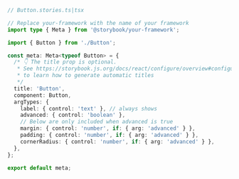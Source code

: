 ```ts
// Button.stories.ts|tsx

// Replace your-framework with the name of your framework
import type { Meta } from '@storybook/your-framework';

import { Button } from './Button';

const meta: Meta<typeof Button> = {
  /* 👇 The title prop is optional.
   * See https://storybook.js.org/docs/react/configure/overview#configure-story-loading
   * to learn how to generate automatic titles
   */
  title: 'Button',
  component: Button,
  argTypes: {
    label: { control: 'text' }, // always shows
    advanced: { control: 'boolean' },
    // Below are only included when advanced is true
    margin: { control: 'number', if: { arg: 'advanced' } },
    padding: { control: 'number', if: { arg: 'advanced' } },
    cornerRadius: { control: 'number', if: { arg: 'advanced' } },
  },
};

export default meta;
```
